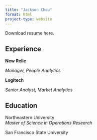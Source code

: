 ```yaml
---
title: "Jackson Chou"
format: html
project-type: website
---
```


Download resume here.

## Experience

**New Relic**

*Manager, People Analytics*

**Logitech**

*Senior Analyst, Market Analytics\
*

## Education

Northeastern University\
*Master of Science in Operations Research*

San Francisco State University
